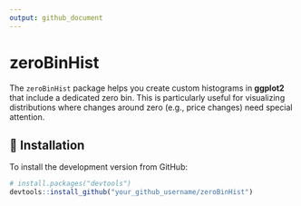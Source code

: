 ```yaml
---
output: github_document
---
```


# zeroBinHist

The `zeroBinHist` package helps you create custom histograms in **ggplot2** that include a dedicated zero bin. This is particularly useful for visualizing distributions where changes around zero (e.g., price changes) need special attention.

## 🔧 Installation

To install the development version from GitHub:

```r
# install.packages("devtools")
devtools::install_github("your_github_username/zeroBinHist")
```
